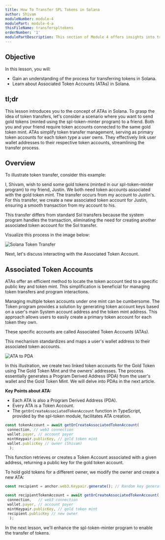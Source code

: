 ```yaml
---
title: How To Transfer SPL Tokens in Solana
author: Shivam
moduleNumber: module-4
modulePart: module-4-a
thisFileName: transferspltokens
orderNumber: '1'
modulePartDescription: This section of Module 4 offers insights into transferring various tokens within the Solana ecosystem, emphasizing the understanding of Associated Token Accounts (ATAs) and their role in composability.
---
```


## Objective

In this lesson, you will:

- Gain an understanding of the process for transferring tokens in Solana.
- Learn about Associated Token Accounts (ATAs) in Solana.

## tl;dr

This lesson introduces you to the concept of ATAs in Solana. To grasp the idea of token transfers, let's consider a scenario where you want to send gold tokens (minted using the spl-token-minter program) to a friend. Both you and your friend require token accounts connected to the same gold token mint. ATAs simplify token transfer management, serving as primary token accounts for each token type a user owns. They effectively link user wallet addresses to their respective token accounts, streamlining the transfer process.

## Overview

To illustrate token transfer, consider this example:

I, Shivam, wish to send some gold tokens (minted in our spl-token-minter program) to my friend, Justin. We both need token accounts associated with the gold token mint. The transfer occurs from my account to Justin's. For this transfer, we create a new associated token account for Justin, ensuring a smooth transaction from my account to his.

This transfer differs from standard Sol transfers because the system program handles the transaction, eliminating the need for creating another associated token account for the Sol transfer.

Visualize this process in the image below:

![Solana Token Transfer](/moduleimages/all_token.jpeg)

Next, let's discuss interacting with the Associated Token Account.

## Associated Token Accounts

ATAs offer an efficient method to locate the token account tied to a specific public key and token mint. This simplification is beneficial for managing token transfers and program interactions.

Managing multiple token accounts under one mint can be cumbersome. The Token program provides a solution by generating token account keys based on a user's main System account address and the token mint address. This approach allows users to easily create a primary token account for each token they own.

These specific accounts are called Associated Token Accounts (ATAs).

This mechanism standardizes and maps a user's wallet address to their associated token accounts.

![ATA to PDA](/moduleimages/ataTopda.jpeg)

In this illustration, we create two linked token accounts for the Gold Token using The Gold Token Mint and the owners' addresses. The process essentially generates a Program Derived Address (PDA) from the user's wallet and the Gold Token Mint. We will delve into PDAs in the next article.

**Key Points about ATA:**

- Each ATA is also a Program Derived Address (PDA).
- Every ATA is a Token Account.
- The `getOrCreateAssociatedTokenAccount` function in TypeScript, provided by the spl-token module, facilitates ATA creation.

```ts
const tokenAccount = await getOrCreateAssociatedTokenAccount(
 connection, // web3 connection
 wallet.payer, // account payer
 mintKeypair.publicKey, // gold token mint
 wallet.publicKey // owner (Shivam)
  );
```

This function retrieves or creates a Token Account associated with a given address, returning a public key for the gold token account.

To hold gold tokens for a different owner, we modify the owner and create a new ATA:

```ts
const recipient = anchor.web3.Keypair.generate(); // Random key generator

const recipientTokenAccount = await getOrCreateAssociatedTokenAccount(
 connection,   // web3 connection
 wallet.payer, // account payer
 mintKeypair.publicKey, // gold token mint
 recipient.publicKey // new owner
  );
```

In the next lesson, we'll enhance the spl-token-minter program to enable the transfer of tokens.
